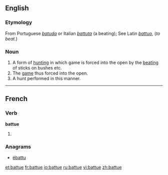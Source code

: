 ==English==

===Etymology===
From Portuguese ''[[batuda]]'' or Italian ''[[battuta]]'' (a beating); See Latin ''[[battuo]]'', (''to beat.'')

===Noun===
{{en-noun|-}}

# A form of [[hunting]] in which game is forced into the open by the [[beating]] of sticks on bushes etc.
# The [[game]] thus forced into the open.
# A hunt performed in this manner.

----

==French==

===Verb===
'''battue''' {{f}}

# {{feminine past participle of|battre|lang=fr}}

===Anagrams===
* [[ébattu#French|ébattu]]

[[et:battue]]
[[fr:battue]]
[[io:battue]]
[[ru:battue]]
[[vi:battue]]
[[zh:battue]]